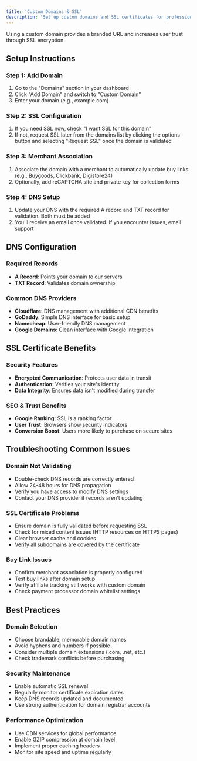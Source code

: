 ```yaml
---
title: 'Custom Domains & SSL'
description: 'Set up custom domains and SSL certificates for professional branding'
---
```


Using a custom domain provides a branded URL and increases user trust through SSL encryption.

## Setup Instructions

### Step 1: Add Domain
1. Go to the "Domains" section in your dashboard
2. Click "Add Domain" and switch to "Custom Domain"
3. Enter your domain (e.g., example.com)

### Step 2: SSL Configuration
1. If you need SSL now, check "I want SSL for this domain"
2. If not, request SSL later from the domains list by clicking the options button and selecting "Request SSL" once the domain is validated

### Step 3: Merchant Association
1. Associate the domain with a merchant to automatically update buy links (e.g., Buygoods, Clickbank, Digistore24)
2. Optionally, add reCAPTCHA site and private key for collection forms

### Step 4: DNS Setup
1. Update your DNS with the required A record and TXT record for validation. Both must be added
2. You'll receive an email once validated. If you encounter issues, email support

## DNS Configuration

### Required Records
- **A Record**: Points your domain to our servers
- **TXT Record**: Validates domain ownership

### Common DNS Providers
- **Cloudflare**: DNS management with additional CDN benefits
- **GoDaddy**: Simple DNS interface for basic setup
- **Namecheap**: User-friendly DNS management
- **Google Domains**: Clean interface with Google integration

## SSL Certificate Benefits

### Security Features
- **Encrypted Communication**: Protects user data in transit
- **Authentication**: Verifies your site's identity
- **Data Integrity**: Ensures data isn't modified during transfer

### SEO & Trust Benefits
- **Google Ranking**: SSL is a ranking factor
- **User Trust**: Browsers show security indicators
- **Conversion Boost**: Users more likely to purchase on secure sites

## Troubleshooting Common Issues

### Domain Not Validating
- Double-check DNS records are correctly entered
- Allow 24-48 hours for DNS propagation
- Verify you have access to modify DNS settings
- Contact your DNS provider if records aren't updating

### SSL Certificate Problems
- Ensure domain is fully validated before requesting SSL
- Check for mixed content issues (HTTP resources on HTTPS pages)
- Clear browser cache and cookies
- Verify all subdomains are covered by the certificate

### Buy Link Issues
- Confirm merchant association is properly configured
- Test buy links after domain setup
- Verify affiliate tracking still works with custom domain
- Check payment processor domain whitelist settings

## Best Practices

### Domain Selection
- Choose brandable, memorable domain names
- Avoid hyphens and numbers if possible
- Consider multiple domain extensions (.com, .net, etc.)
- Check trademark conflicts before purchasing

### Security Maintenance
- Enable automatic SSL renewal
- Regularly monitor certificate expiration dates
- Keep DNS records updated and documented
- Use strong authentication for domain registrar accounts

### Performance Optimization
- Use CDN services for global performance
- Enable GZIP compression at domain level
- Implement proper caching headers
- Monitor site speed and uptime regularly 